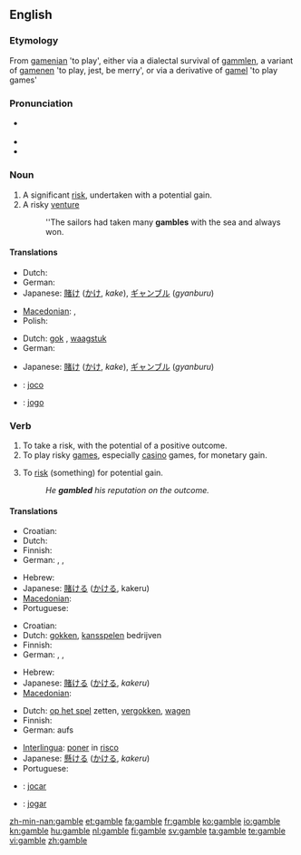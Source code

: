 {{wikipedia|Gamble (disambiguation)}}
==English==
{{wikipedia}}

===Etymology===
From {{etyl|ang}} [[gamenian]] 'to play', either via a dialectal survival of {{etyl|enm}} [[gammlen]], a variant of [[gamenen]] 'to play, jest, be merry', or via a derivative of [[gamel]] 'to play games'

===Pronunciation===
* {{a|UK|US}} {{IPA|/ˈgæm.bəl/}}
* {{rhymes|æmbəl}}
* {{homophones|gambol}}

===Noun===
{{en-noun}}

# A significant [[risk]], undertaken with a potential gain.
# A risky [[venture]]
#: ''The sailors had taken many '''gambles''' with the sea and always won.

====Translations====
{{trans-top|a risk undertaken with a potential gain}}
* Dutch: {{t+|nl|gok|m}}
* German: {{t+|de|Glücksspiel|n}}
* Japanese: [[賭け]] ([[かけ]], ''kake''), [[ギャンブル]] (''gyanburu'')
{{trans-mid}}
* [[Macedonian]]: {{t-|mk|коцка|f|tr=kócka}},  {{t-|mk|комар|m|tr=kómar}}
* Polish: {{t+|pl|hazard|m}}
{{trans-bottom}}

{{trans-top|a risky venture}}
* Dutch: [[gok]] {{m}}, [[waagstuk]] {{n}}
* German: {{t+|de|Glücksspiel|n}}
{{trans-mid}}
* Japanese: [[賭け]] ([[かけ]], ''kake''), [[ギャンブル]] (''gyanburu'')
{{trans-bottom}}

{{checktrans-top}}
* {{ttbc|Interlingua}}: [[joco]]
{{checktrans-mid}}
* {{ttbc|Portuguese}}: [[jogo]] {{m}}
{{checktrans-bottom}}

===Verb===
{{en-verb|gambl|ing}}

# To take a risk, with the potential of a positive outcome.
# To play risky [[game]]s, especially [[casino]] games, for monetary gain.
# {{transitive}} To [[risk]] (something) for potential gain.
#: ''He '''gambled''' his reputation on the outcome.''

====Translations====
{{trans-top|to take a risk, with the potential of a positive outcome}}
* Croatian: {{t-|hr|kockati|alt=kȍckati se}}
* Dutch: {{t+|nl|gokken}}
* Finnish: {{t|fi|ottaa riski}}
* German: {{t-|de|riskant}} {{t+|de|spielen}}, {{t-|de|spekulieren}}, {{slang}} {{t+|de|zocken}}
{{trans-mid}}
* Hebrew: {{t+|he|הימר|tr=himér}}
* Japanese: [[賭ける]] ([[かける]], kakeru)
* [[Macedonian]]: {{t|mk|се коцка|tr=se kócka}}
* Portuguese: {{t+|pt|arriscar}}
{{trans-bottom}}

{{trans-top|to play casino games}}
* Croatian: {{t-|hr|kockati|alt=kȍckati se}}
* Dutch: [[gokken]], [[kansspel]]en bedrijven
* Finnish: {{t|fi|uhkapelata}}
* German: {{t+|de|wetten}}, {{t+|de|spielen}}, {{slang}} {{t+|de|zocken}}
{{trans-mid}}
* Hebrew: {{t+|he|הימר|tr=himér}}
* Japanese: [[賭ける]] ([[かける]], ''kakeru'')
* [[Macedonian]]: {{t|mk|се коцка|tr=se kócka}}
{{trans-bottom}}

{{trans-top|''(transitive)'' to risk something for potential gain}}
* Dutch: [[op het spel]] zetten, [[vergokken]], [[wagen]]
* Finnish: {{t+|fi|vaarantaa}}
* German: aufs {{t+|de|Spiel|n}} {{t+|de|setzen}}
{{trans-mid}}
* [[Interlingua]]: [[poner]] in [[risco]]
* Japanese: [[懸ける]] ([[かける]], ''kakeru'')
* Portuguese: {{t+|pt|arriscar}}
{{trans-bottom}}

<!--intransitive? both? In English, the 1st and 3rd are not distinct senses. -->
{{checktrans-top}}
* {{ttbc|Interlingua}}: [[jocar]]
{{checktrans-mid}}
* {{ttbc|Portuguese}}: [[jogar]]
{{checktrans-bottom}}

[[zh-min-nan:gamble]]
[[et:gamble]]
[[fa:gamble]]
[[fr:gamble]]
[[ko:gamble]]
[[io:gamble]]
[[kn:gamble]]
[[hu:gamble]]
[[nl:gamble]]
[[fi:gamble]]
[[sv:gamble]]
[[ta:gamble]]
[[te:gamble]]
[[vi:gamble]]
[[zh:gamble]]